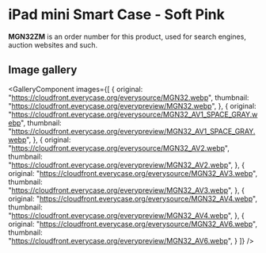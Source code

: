 
# iPad mini Smart Case - Soft Pink

<Callout type='info' emoji='👉🏻'>**MGN32ZM** is an order number for this product, used for search engines, auction websites and such.</Callout>

## Image gallery

<GalleryComponent
    images={[
      {
        original: "https://cloudfront.everycase.org/everysource/MGN32.webp",
        thumbnail: "https://cloudfront.everycase.org/everypreview/MGN32.webp",
      },
      {
        original: "https://cloudfront.everycase.org/everysource/MGN32_AV1_SPACE_GRAY.webp",
        thumbnail: "https://cloudfront.everycase.org/everypreview/MGN32_AV1_SPACE_GRAY.webp",
      },
      {
        original: "https://cloudfront.everycase.org/everysource/MGN32_AV2.webp",
        thumbnail: "https://cloudfront.everycase.org/everypreview/MGN32_AV2.webp",
      },
      {
        original: "https://cloudfront.everycase.org/everysource/MGN32_AV3.webp",
        thumbnail: "https://cloudfront.everycase.org/everypreview/MGN32_AV3.webp",
      },
      {
        original: "https://cloudfront.everycase.org/everysource/MGN32_AV4.webp",
        thumbnail: "https://cloudfront.everycase.org/everypreview/MGN32_AV4.webp",
      },
      {
        original: "https://cloudfront.everycase.org/everysource/MGN32_AV6.webp",
        thumbnail: "https://cloudfront.everycase.org/everypreview/MGN32_AV6.webp",
      }
    ]}
  />
